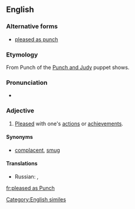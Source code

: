 ==English==

===Alternative forms===
* [[pleased as punch]]

===Etymology===
From Punch of the [[w:Punch and Judy|Punch and Judy]] puppet shows.

===Pronunciation===
* {{audio|en-us-pleased as Punch.ogg|Audio (US)}}

===Adjective===
{{en-adj|pos=[[pleased]] [[as]] [[Punch]]|-}}

# {{colloquial|simile}} [[pleased|Pleased]] with one's [[action]]s or [[achievement]]s.

====Synonyms====
* {{sense|pleased with one's actions}} [[complacent]], [[smug]]

====Translations====
{{trans-top|idiom: pleased with one's achievements}}
* Russian: {{qualifier|somewhat}} {{t|ru|сияет как начищенный пятак|sc=Cyrl}},  {{t|ru|рад-радешенек|sc=Cyrl}}
{{trans-mid}}
{{trans-bottom}}

[[Category:English similes]]

[[fr:pleased as Punch]]